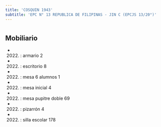 ```yaml
---
title: 'COSQUIN 1943'
subtitle: 'EPC N° 13 REPUBLICA DE FILIPINAS - JIN C (EPCJS 13/20°)'
---
```


#


## Mobiliario

*  (2022) : armario 2 

*  (2022) : escritorio 8 

*  (2022) : mesa 6 alumnos 1 

*  (2022) : mesa inicial 4 

*  (2022) : mesa pupitre doble 69 

*  (2022) : pizarrón 4 

*  (2022) : silla escolar 178 



